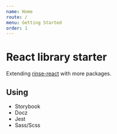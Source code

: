 ```yaml
---
name: Home
route: /
menu: Getting Started
order: 1
---
```


# React library starter
Extending [rinse-react](https://github.com/cwlsn/rinse-react) with more packages.

## Using
- Storybook
- Docz
- Jest
- Sass/Scss